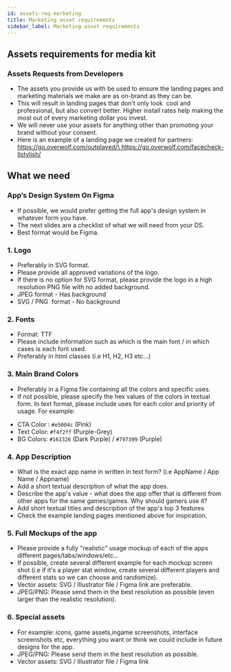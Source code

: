 ```yaml
---
id: assets-req-marketing
title: Marketing asset requirements
sidebar_label: Marketing asset requirements
---
```


##  Assets requirements for media kit

### Assets Requests from Developers
-   The assets you provide us with be used to ensure the landing pages and marketing materials we make are as on-brand as they can be.
-   This will result in landing pages that don't only look  cool and professional, but also convert better. Higher install rates help making the most out of every marketing dollar you invest.  
-   We will never use your assets for anything other than promoting your brand without your consent.
-   Here is an example of a landing page we created for partners:  
  [https://go.overwolf.com/outplayed/\
](https://go.overwolf.com/outplayed/)<https://go.overwolf.com/facecheck-llstylish/>

## What we need
### App’s Design System On Figma
-   If possible, we would prefer getting the full app's design system in whatever form you have. 
-   The next slides are a checklist of what we will need from your DS. 
-   Best format would be Figma.

### 1.  Logo
 -   Preferably in SVG format.
 -   Please provide all approved variations of the logo.
 -   If there is no option for SVG format, please provide the logo in a high resolution PNG file with no added background.
-   JPEG format - Has background
-   SVG / PNG  format - No background


### 2. Fonts
-   Format: TTF
-   Please include information such as which is the main font / in which cases is each font used.
-   Preferably in html classes (i.e H1, H2, H3 etc...)

### 3. Main Brand Colors
-   Preferably in a Figma file containing all the colors and specific uses.
-   If not possible, please specify the hex values of the colors in textual form. In text format, please include uses for each color and priority of usage. For example:  
* CTA Color : `#e5004c` (Pink)
* Text Color: `#f4f2ff` (Purple-Grey)
* BG Colors: `#161326` (Dark Purple) / `#797399` (Purple)
                    
### 4. App Description
-   What is the exact app name in written in text form? (i.e AppName / App Name / Appname)
-   Add a short textual description of what the app does.
-   Describe the app's value - what does the app offer that is different from other apps for the same games/games. Why should gamers use it?
-   Add short textual titles and description of the app's top 3 features
-   Check the example landing pages mentioned above for inspiration.

### 5. Full Mockups of the app
-   Please provide a fully "realistic" usage mockup of each of the apps different pages/tabs/windows/etc...
-   If possible, create several different example for each mockup screen shot (i.e if it's a player stat window, create several different players and different stats so we can choose and randomize). 
-   Vector assets: SVG / Illustrator file / Figma link are preferable.  
-   JPEG/PNG: Please send them in the best resolution as possible (even larger than the realistic resolution).

### 6. Special assets
-   For example: icons, game assets,ingame screenshots, interface screenshots etc, everything you want or think we could include in future designs for the app.
-   JPEG/PNG: Please send them in the best resolution as possible.
-   Vector assets: SVG / Illustrator file / Figma link
